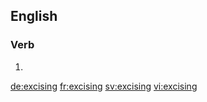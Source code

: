 
==English==

===Verb===
{{head|en|present participle}}

# {{present participle of|excise|lang=en}}

[[de:excising]]
[[fr:excising]]
[[sv:excising]]
[[vi:excising]]